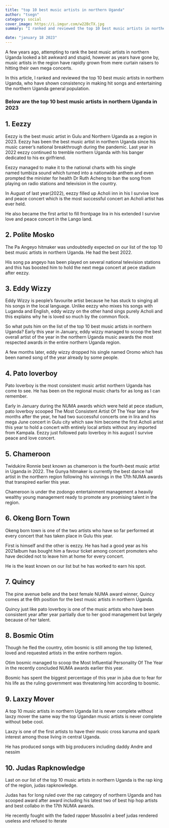 ```yaml
---
title: "top 10 best music artists in northern Uganda"
author: "tsegn"
category: social
cover_image: https://i.imgur.com/w22BcTX.jpg
summary: "I ranked and reviewed the top 10 best music artists in northern Uganda, who have shown consistency in making hit songs "

date: "january 18 2023"
---
```


A few years ago, attempting to rank the best music artists in northern Uganda looked a bit awkward and stupid, however as years have gone by, music artists in the region have rapidly grown from mere curtain raisers to hitting their own mega concerts.

In this article, I ranked and reviewed the top 10 best music artists in northern Uganda, who have shown consistency in making hit songs and entertaining the northern Uganda general population.

### Below are the top 10 best music artists in northern Uganda in 2023

<JospotiAdComponent />

## 1. Eezzy

Eezzy is the best music artist in Gulu and Northern Uganda as a region in 2023.
Eezzy has been the best music artist in northern Uganda since his music career’s national breakthrough during the pandemic. Last year in 2022 eezzy continued to tremble northern Uganda with his banger dedicated to his ex girlfriend.

Eezzy managed to make it to the national charts with his single named tumbiza sound which turned into a nationwide anthem and even prompted the minister for health Dr Ruth Acheng to ban the song from playing on radio stations and television in the country.

In August of last year(2022), eezzy filled up Acholi inn in his I survive love and peace concert which is the most successful concert an Acholi artist has ever held.

He also became the first artist to fill frontpage lira in his extended I survive love and peace concert in the Lango land.

## 2. Polite Mosko

The Pa Angeyo hitmaker was undoubtedly expected on our list of the top 10 best music artists in northern Uganda. He had the best 2022.

His song pa angeyo has been played on several national television stations and this has boosted him to hold the next mega concert at pece stadium after eezzy.

<AdsComponent />

## 3. Eddy Wizzy

Eddy Wizzy is people’s favourite artist because he has stuck to singing all his songs in the local language. Unlike eezzy who mixes his songs with Luganda and English, eddy wizzy on the other hand sings purely Acholi and this explains why he is loved so much by the common flock.

So what puts him on the list of the top 10 best music artists in northern Uganda? Early this year in January, eddy wizzy managed to scoop the best overall artist of the year in the northern Uganda music awards the most respected awards in the entire northern Uganda region.

A few months later, eddy wizzy dropped his single named Oromo which has been named song of the year already by some people.

## 4. Pato loverboy

Pato loverboy is the most consistent music artist northern Uganda has come to see. He has been on the regional music charts for as long as I can remember.

Early in January during the NUMA awards which were held at pece stadium, pato loverboy scooped The Most Consistent Artist Of The Year later a few months after the year, he had two successful concerts one in lira and his mega June concert in Gulu city which saw him become the first Acholi artist this year to hold a concert with entirely local artists without any imported from Kampala. Eezzy just followed pato loverboy in his august I survive peace and love concert.

## 5. Chameroon

Twidukire Ronnie best known as chameroon is the fourth-best music artist in Uganda in 2022. The Gunya hitmaker is currently the best dance hall artist in the northern region following his winnings in the 17th NUMA awards that transpired earlier this year.

Chameroon is under the zodongo entertainment management a heavily wealthy young management ready to promote any promising talent in the region.

<AdsComponent />

## 6. Okeng Born Town

Okeng born town is one of the two artists who have so far performed at every concert that has taken place in Gulu this year.

First is himself and the other is eezzy. He has had a good year as his 2021album has bought him a favour ticket among concert promoters who have decided not to leave him at home for every concert.

He is the least known on our list but he has worked to earn his spot.

## 7. Quincy

The pine avenue belle and the best female NUMA award winner, Quincy comes at the 6th position for the best music artists in northern Uganda.

Quincy just like pato loverboy is one of the music artists who have been consistent year after year partially due to her good management but largely because of her talent.

## 8. Bosmic Otim

Though he fled the country, otim bosmic is still among the top listened, loved and requested artists in the entire northern region.

Otim bosmic managed to scoop the Most Influential Personality Of The Year in the recently concluded NUMA awards earlier this year.

Bosmic has spent the biggest percentage of this year in juba due to fear for his life as the ruling government was threatening him according to bosmic.

<AdsComponent />

## 9. Laxzy Mover

A top 10 music artists in northern Uganda list is never complete without laxzy mover the same way the top Ugandan music artists is never complete without bebe cool.

Laxzy is one of the first artists to have their music cross karuma and spark interest among those living in central Uganda.

He has produced songs with big producers including daddy Andre and nessim

## 10. Judas Rapknowledge

Last on our list of the top 10 music artists in northern Uganda is the rap king of the region, judas rapknowledge.

Judas has for long ruled over the rap category of northern Uganda and has scooped award after award including his latest two of best hip hop artists and best collabo in the 17th NUMA awards.

He recently fought with the faded rapper Mussolini a beef judas rendered useless and refused to iterate
